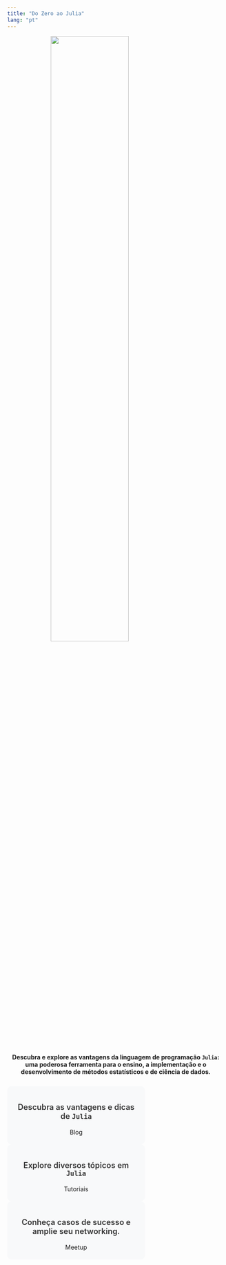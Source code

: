 ```yaml
---
title: "Do Zero ao Julia"
lang: "pt"
---
```




![](imagens/julia.png){width=60% fig-align="center"  style="display: block; margin: 0 auto;"}

<div style="margin-top: 20px;"></div>

<center>
<h4>
Descubra e explore as vantagens da linguagem de programação `Julia`: uma poderosa ferramenta para o ensino, a implementação e o desenvolvimento de métodos estatísticos e de ciência de dados.
</h4>
</center>



<div style="margin-top: 25px;"></div>
::: {.grid}

::: {.g-col-12 .g-col-md-4}
<div class="card shadow-lg" style="max-width: 320px; border-radius: 10px; overflow: hidden;">
  <div class="card-body d-flex flex-column" style="padding: 20px; background-color: #f8f9fa;">
<center>
      <p class="card-text" style="font-size: 18px; font-weight: 600; color: #333;">Descubra as vantagens e dicas de <code>Julia</code></p>
      <a href="blog.qmd" class="btn btn-primary" style="text-decoration: none; border-radius: 5px;">Blog</a>
</center>
</div>
</div>
:::

::: {.g-col-12 .g-col-md-4}
<div class="card shadow-lg" style="max-width: 320px; border-radius: 10px; overflow: hidden;">
  <div class="card-body d-flex flex-column" style="padding: 20px; background-color: #f8f9fa;">
<center>
      <p class="card-text" style="font-size: 18px; font-weight: 600; color: #333;">Explore diversos tópicos em <code>Julia</code></p>
        <a href="tutoriais.qmd" class="btn btn-primary" style="text-decoration: none; border-radius: 5px;">Tutoriais</a>
</center>
</div>
</div>
:::

::: {.g-col-12 .g-col-md-4}
<div class="card shadow-lg" style="max-width: 320px; border-radius: 10px; overflow: hidden;">
  <div class="card-body d-flex flex-column" style="padding: 20px; background-color: #f8f9fa;">
<center>
      <p class="card-text" style="font-size: 18px; font-weight: 600; color: #333;">Conheça casos de sucesso e amplie seu networking.</p>
        <a href="meetup.qmd" class="btn btn-primary" style="text-decoration: none; border-radius: 5px;">Meetup</a>
</center>
</div>
</div>
:::

:::